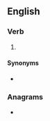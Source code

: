 {{also|reëxtend|re-extend}}
==English==

===Verb===
{{en-verb}}

# {{alternative spelling of|en|re-extend}}

====Synonyms====
* {{l|en|reëxtend}}

===Anagrams===
* {{anagrams|en|a=deeenrtx|extender}}